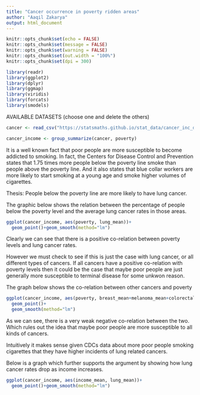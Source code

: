 ---
title: "Cancer occurrence in poverty ridden areas"
author: "Aaqil Zakarya"
output: html_document
---

```{r setup, include=FALSE, message=FALSE, warning=FALSE}
knitr::opts_chunk$set(echo = FALSE)
knitr::opts_chunk$set(message = FALSE)
knitr::opts_chunk$set(warning = FALSE)
knitr::opts_chunk$set(out.width = "100%")
knitr::opts_chunk$set(dpi = 300)

library(readr)
library(ggplot2)
library(dplyr)
library(ggmap)
library(viridis)
library(forcats)
library(smodels)
```

AVAILABLE DATASETS (choose one and delete the others)

```{r}
cancer <- read_csv("https://statsmaths.github.io/stat_data/cancer_inc_data.csv")
```


```{r}
cancer_income <- group_summarize(cancer, poverty)
```

It is a well known fact that poor people are more susceptible to become addicted to smoking. In fact, the Centers for Disease Control and Prevention states that 1.75 times more people below the poverty line smoke than people above the poverty line. And it also states that blue collar workers are more likely to start smoking at a young age and smoke higher volumes of cigarettes. 

Thesis: People below the poverty line are more likely to have lung cancer.

The graphic below shows the relation between the percentage of people below the poverty level and the average lung cancer rates in those areas. 

```{r}
ggplot(cancer_income, aes(poverty, lung_mean))+
  geom_point()+geom_smooth(method="lm")
```
Clearly we can see that there is a positive co-relation between poverty levels and lung cancer rates. 

However we must check to see if this is just the case with lung cancer, or all different types of cancers. If all cancers have a positive co-relation with poverty levels then it could be the case that maybe poor people are just generally more susceptible to terminal disease for some unkwon reason. 

The graph below shows the co-relation between other cancers and poverty

```{r}
ggplot(cancer_income, aes(poverty, breast_mean+melanoma_mean+colorectal_mean))+
  geom_point()+
  geom_smooth(method="lm")
```
As we can see, there is a very weak negative co-relation between the two. Which rules out the idea that maybe poor people are more susceptible to all kinds of cancers. 

Intuitively it makes sense given CDCs data about more poor people smoking cigarettes that they have higher incidents of lung related cancers. 

Below is a graph which further supports the argument by showing how lung cancer rates drop as income increases. 

```{r}
ggplot(cancer_income, aes(income_mean, lung_mean))+
  geom_point()+geom_smooth(method="lm")
```